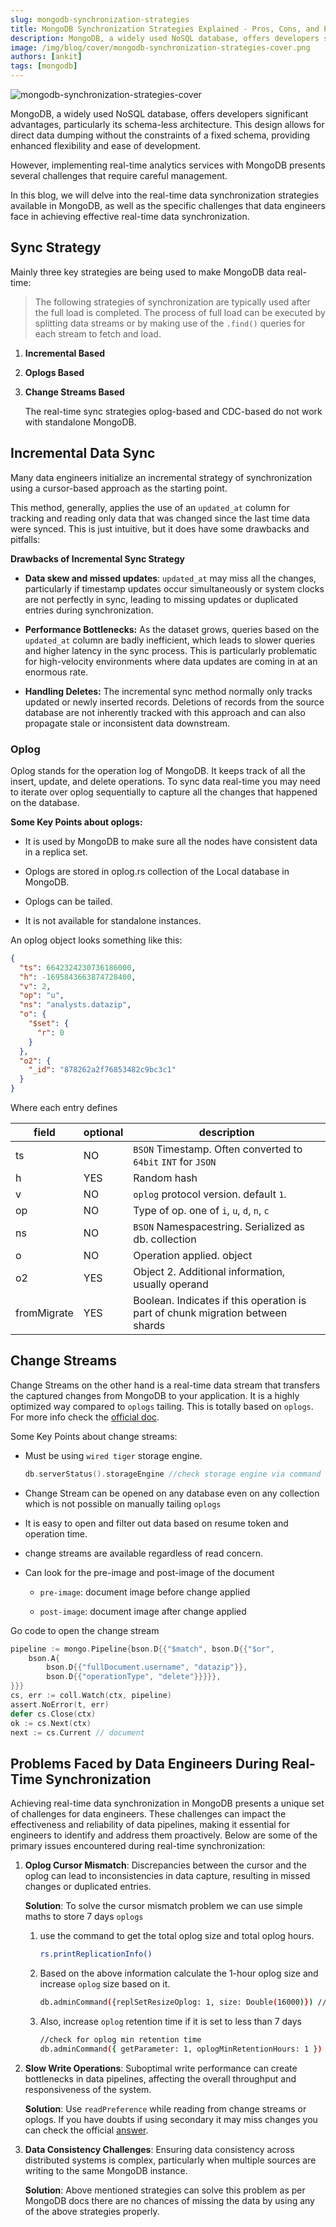 ```yaml
---
slug: mongodb-synchronization-strategies
title: MongoDB Synchronization Strategies Explained - Pros, Cons, and Practical Tips
description: MongoDB, a widely used NoSQL database, offers developers significant advantages, particularly its schema-less architecture...
image: /img/blog/cover/mongodb-synchronization-strategies-cover.png
authors: [ankit]
tags: [mongodb]
---
```


![mongodb-synchronization-strategies-cover](/img/blog/cover/mongodb-synchronization-strategies-cover.png)

MongoDB, a widely used NoSQL database, offers developers significant advantages, particularly its schema-less architecture. This design allows for direct data dumping without the constraints of a fixed schema, providing enhanced flexibility and ease of development.

However, implementing real-time analytics services with MongoDB presents several challenges that require careful management.

In this blog, we will delve into the real-time data synchronization strategies available in MongoDB, as well as the specific challenges that data engineers face in achieving effective real-time data synchronization.

## Sync Strategy

Mainly three key strategies are being used to make MongoDB data real-time:

> The following strategies of synchronization are typically used after the full load is completed. The process of full load can be executed by splitting data streams or by making use of the `.find()` queries for each stream to fetch and load.

1. **Incremental Based**
    
2. **Oplogs Based**
    
3. **Change Streams Based**
    
    The real-time sync strategies oplog-based and CDC-based do not work with standalone MongoDB.
    

## Incremental Data Sync

Many data engineers initialize an incremental strategy of synchronization using a cursor-based approach as the starting point.

This method, generally, applies the use of an `updated_at` column for tracking and reading only data that was changed since the last time data were synced. This is just intuitive, but it does have some drawbacks and pitfalls:

**Drawbacks of Incremental Sync Strategy**

* **Data skew and missed updates**: `updated_at` may miss all the changes, particularly if timestamp updates occur simultaneously or system clocks are not perfectly in sync, leading to missing updates or duplicated entries during synchronization.
    
* **Performance Bottlenecks:** As the dataset grows, queries based on the `updated_at` column are badly inefficient, which leads to slower queries and higher latency in the sync process. This is particularly problematic for high-velocity environments where data updates are coming in at an enormous rate.
    
* **Handling Deletes:** The incremental sync method normally only tracks updated or newly inserted records. Deletions of records from the source database are not inherently tracked with this approach and can also propagate stale or inconsistent data downstream.
    

### Oplog

Oplog stands for the operation log of MongoDB. It keeps track of all the insert, update, and delete operations. To sync data real-time you may need to iterate over oplog sequentially to capture all the changes that happened on the database.

**Some Key Points about oplogs:**

* It is used by MongoDB to make sure all the nodes have consistent data in a replica set.
    
* Oplogs are stored in oplog.rs collection of the Local database in MongoDB.
    
* Oplogs can be tailed.
    
* It is not available for standalone instances.
    

An oplog object looks something like this:

```json
{
  "ts": 6642324230736186000,
  "h": -1695843663874728400,
  "v": 2,
  "op": "u",
  "ns": "analysts.datazip",
  "o": {
    "$set": {
      "r": 0
    }
  },
  "o2": {
    "_id": "878262a2f76853482c9bc3c1"
  }
}
```

Where each entry defines

| **field** | **optional** | **description** |
| --- | --- | --- |
| ts | NO | `BSON` Timestamp. Often converted to `64bit` `INT` for `JSON` |
| h | YES | Random hash |
| v | NO | `oplog` protocol version. default `1`. |
| op | NO | Type of op. one of `i`, `u`, `d`, `n`, `c` |
| ns | NO | `BSON` Namespacestring. Serialized as db. collection |
| o | NO | Operation applied. object |
| o2 | YES | Object 2. Additional information, usually operand |
| fromMigrate | YES | Boolean. Indicates if this operation is part of chunk migration between shards |

## Change Streams

Change Streams on the other hand is a real-time data stream that transfers the captured changes from MongoDB to your application. It is a highly optimized way compared to `oplogs` tailing. This is totally based on `oplogs`. For more info check the [official doc](https://www.mongodb.com/blog/post/change-streams-mongodb-6-0-support-pre-post-image-retrieval-ddl-operations#:~:text=Introduced%20with%20MongoDB%203.6%2C%20a%20MongoDB%20change%20stream%20is%20an%20API%20on%20top%20of%20the%20operations%20log%20\(oplog\)%20that%20allows%20users%20to%20subscribe%20their%20applications%20to%20data%20changes%20in%20a%20collection%2C%20database%2C%20or%20entire%20deployment).

Some Key Points about change streams:

* Must be using `wired tiger` storage engine.
    
    ```go
    db.serverStatus().storageEngine //check storage engine via command
    ```
    
* Change Stream can be opened on any database even on any collection which is not possible on manually tailing `oplogs`
    
* It is easy to open and filter out data based on resume token and operation time.
    
* change streams are available regardless of read concern.
    
* Can look for the pre-image and post-image of the document
    
    * `pre-image`: document image before change applied
        
    * `post-image`: document image after change applied
        

Go code to open the change stream

```go
pipeline := mongo.Pipeline{bson.D{{"$match", bson.D{{"$or",
	bson.A{
		bson.D{{"fullDocument.username", "datazip"}},
		bson.D{{"operationType", "delete"}}}}},
}}}
cs, err := coll.Watch(ctx, pipeline)
assert.NoError(t, err)
defer cs.Close(ctx)
ok := cs.Next(ctx)
next := cs.Current // document
```

## Problems Faced by Data Engineers During Real-Time Synchronization

Achieving real-time data synchronization in MongoDB presents a unique set of challenges for data engineers. These challenges can impact the effectiveness and reliability of data pipelines, making it essential for engineers to identify and address them proactively. Below are some of the primary issues encountered during real-time synchronization:

1. **Oplog Cursor Mismatch**: Discrepancies between the cursor and the oplog can lead to inconsistencies in data capture, resulting in missed changes or duplicated entries.
    
    **Solution**: To solve the cursor mismatch problem we can use simple maths to store 7 days `oplogs`
    
    1. use the command to get the total oplog size and total oplog hours.
        
        ```bash
        rs.printReplicationInfo()
        ```
        
    2. Based on the above information calculate the 1-hour oplog size and increase `oplog` size based on it.
        
        ```bash
        db.adminCommand({replSetResizeOplog: 1, size: Double(16000)}) // size is in mb's
        ```
        
    3. Also, increase `oplog` retention time if it is set to less than 7 days
        
        ```bash
        //check for oplog min retention time
        db.adminCommand({ getParameter: 1, oplogMinRetentionHours: 1 })
        ```
        
2. **Slow Write Operations**: Suboptimal write performance can create bottlenecks in data pipelines, affecting the overall throughput and responsiveness of the system.
    
    **Solution**: Use `readPreference` while reading from change streams or oplogs. If you have doubts if using secondary it may miss changes you can check the official [answer](https://www.mongodb.com/community/forums/t/consume-change-streams-from-secondary-nodes/164101/4).
    
3. **Data Consistency Challenges**: Ensuring data consistency across distributed systems is complex, particularly when multiple sources are writing to the same MongoDB instance.
    
    **Solution**: Above mentioned strategies can solve this problem as per MongoDB docs there are no chances of missing the data by using any of the above strategies properly.
    
